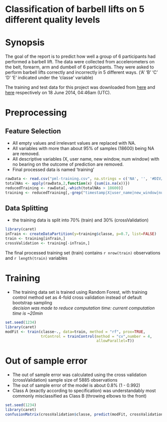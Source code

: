 Classification of barbell lifts on 5 different quality levels 
========================================================

# Synopsis

The goal of the report is to predict how well a group of 6 participants had performed a barbell lift. The data were collected from accelerometers on the belt, forearm, arm and dumbell of 6 participants. They were asked to perform barbell lifts correctly and incorrectly in 5 different ways. ('A' 'B' 'C' 'D' 'E' indicated under the 'classe' variable)

The training and test data for this project was downloaded from [here](https://d396qusza40orc.cloudfront.net/predmachlearn/pml-training.csv) and [here](https://d396qusza40orc.cloudfront.net/predmachlearn/pml-testing.csv) respectively on 18 June 2014, 04:46am (UTC).

# Preprocessing

## Feature Selection
- All empty values and irrelevant values are replaced with NA.
- All variables with more than about 95% of samples (18600) being NA are removed.
- All descriptive variables (X, user name, new window, num window) with no bearing on the outcome of prediction are removed.
- Final processed data is named 'training'

```r
rawData <- read.csv("pml-training.csv", na.strings = c('NA', '', '#DIV/0!'))
totalNAs <- apply(rawData,2,function(x) {sum(is.na(x))})
reducedTraining <- rawData[,-which(totalNAs > 18600)]
training <- reducedTraining[,-grep("timestamp|X|user_name|new_window|num_window",names(reducedTraining))]
```

## Data Splitting
- the training data is split into 70% (train) and 30% (crossValidation)

```r
library(caret)
inTrain <- createDataPartition(y=training$classe, p=0.7, list=FALSE)
train <- training[inTrain,]
crossValidation <- training[-inTrain,]
```

The final processed training set (train) contains `r nrow(train)` observations and  `r length(train)` variables

# Training
- The training data set is trained using Random Forest, with training control method set as 4-fold cross validation instead of default bootstrap sampling  
_decision was made to reduce computation time: current computation time is ~20min_
```r
set.seed(1234)
library(caret)
modFit <- train(classe~., data=train, method = "rf", prox=TRUE, 
                trControl = trainControl(method = "cv",number = 4,
                                         allowParallel=T))
```

# Out of sample error
- The out of sample error was calculated using the cross validation (crossValidation) sample size of 5885 observations
- The out of sample error of the model is about 0.8% (1 - 0.992)
- Class A (exactly according to specification) was understandably most commonly misclassified as Class B (throwing elbows to the front)
```r
set.seed(1234)
library(caret)
confusionMatrix(crossValidation$classe, predict(modFit, crossValidation))
```